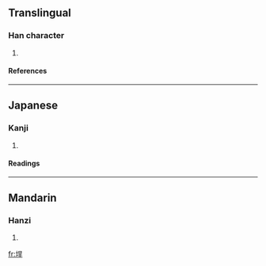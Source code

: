 ==Translingual==
===Han character===
{{Han char|rn=32|rad=土|as=07|sn=10|four=|canj=土日一十 (GAMJ)}}
# {{defn|Han}}
====References====
{{Han ref|kx=0229.130|dkj=05101|dj=0465.040|hdz=10443.170|uh=57BE|ud=22462}}
----
==Japanese==
===Kanji===
{{ja-kanji|grade=|rs=土07}}
# {{defn|Japanese}} 
====Readings====
{{ja-readings|on=[[かん]] (kan), [[がん]] (gan)|kun=}}
----
==Mandarin==
===Hanzi===
{{cmn-hanzi|pin=[[hàn]] ([[han4]])|wg=han<sup>4</sup>}}
# {{defn|Mandarin}}

[[fr:垾]]